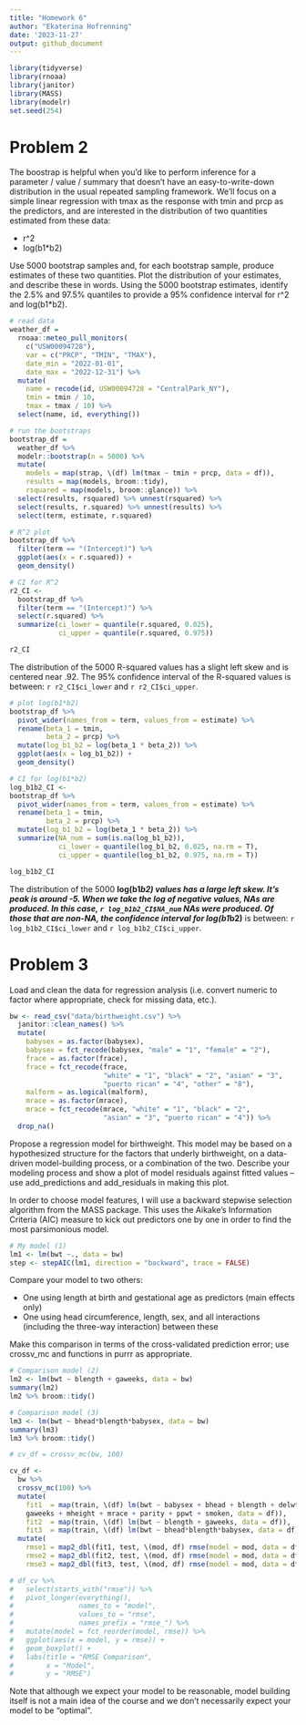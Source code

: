 ```yaml
---
title: "Homework 6"
author: "Ekaterina Hofrenning"
date: '2023-11-27'
output: github_document
---
```


```r
library(tidyverse)
library(rnoaa)
library(janitor)
library(MASS)
library(modelr)
set.seed(254)
```


# Problem 2

The boostrap is helpful when you’d like to perform inference for a parameter / value / summary that doesn’t have an easy-to-write-down distribution in the usual repeated sampling framework. We’ll focus on a simple linear regression with tmax as the response with tmin and prcp as the predictors, and are interested in the distribution of two quantities estimated from these data:

- r^2
- log(b1*b2)

Use 5000 bootstrap samples and, for each bootstrap sample, produce estimates of these two quantities. Plot the distribution of your estimates, and describe these in words. Using the 5000 bootstrap estimates, identify the 2.5% and 97.5% quantiles to provide a 95% confidence interval for r^2 and log(b1*b2).


```r
# read data
weather_df = 
  rnoaa::meteo_pull_monitors(
    c("USW00094728"),
    var = c("PRCP", "TMIN", "TMAX"), 
    date_min = "2022-01-01",
    date_max = "2022-12-31") %>%
  mutate(
    name = recode(id, USW00094728 = "CentralPark_NY"),
    tmin = tmin / 10,
    tmax = tmax / 10) %>%
  select(name, id, everything())
```

```r
# run the bootstraps
bootstrap_df =
  weather_df %>%
  modelr::bootstrap(n = 5000) %>%
  mutate(
    models = map(strap, \(df) lm(tmax ~ tmin + prcp, data = df)),
    results = map(models, broom::tidy),
    rsquared = map(models, broom::glance)) %>%
  select(results, rsquared) %>% unnest(rsquared) %>%
  select(results, r.squared) %>% unnest(results) %>%
  select(term, estimate, r.squared) 
```

```r
# R^2 plot
bootstrap_df %>%
  filter(term == "(Intercept)") %>%
  ggplot(aes(x = r.squared)) +
  geom_density()

# CI for R^2
r2_CI <-
  bootstrap_df %>%
  filter(term == "(Intercept)") %>%
  select(r.squared) %>%
  summarize(ci_lower = quantile(r.squared, 0.025), 
            ci_upper = quantile(r.squared, 0.975))

r2_CI
```

The distribution of the 5000 R-squared values has a slight left skew and is centered near .92. The 95% confidence interval of the R-squared values is between: `r r2_CI$ci_lower` and `r r2_CI$ci_upper`.

```r
# plot log(b1*b2)
bootstrap_df %>%
  pivot_wider(names_from = term, values_from = estimate) %>% 
  rename(beta_1 = tmin, 
         beta_2 = prcp) %>% 
  mutate(log_b1_b2 = log(beta_1 * beta_2)) %>% 
  ggplot(aes(x = log_b1_b2)) + 
  geom_density()

# CI for log(b1*b2)
log_b1b2_CI <-
bootstrap_df %>%
  pivot_wider(names_from = term, values_from = estimate) %>% 
  rename(beta_1 = tmin, 
         beta_2 = prcp) %>% 
  mutate(log_b1_b2 = log(beta_1 * beta_2)) %>%
  summarize(NA_num = sum(is.na(log_b1_b2)),
            ci_lower = quantile(log_b1_b2, 0.025, na.rm = T), 
            ci_upper = quantile(log_b1_b2, 0.975, na.rm = T))

log_b1b2_CI
```

The distribution of the 5000 **log(b1*b2)** values has a large left skew. It's peak is around -5. When we take the log of negative values, NAs are produced. In this case, `r log_b1b2_CI$NA_num` NAs were produced. Of those that are non-NA, the confidence interval for **log(b1*b2)** is between: `r log_b1b2_CI$ci_lower` and `r log_b1b2_CI$ci_upper`.


# Problem 3

Load and clean the data for regression analysis (i.e. convert numeric to factor where appropriate, check for missing data, etc.).

```r
bw <- read_csv("data/birthweight.csv") %>%
  janitor::clean_names() %>%
  mutate(
    babysex = as.factor(babysex),
    babysex = fct_recode(babysex, "male" = "1", "female" = "2"),
    frace = as.factor(frace),
    frace = fct_recode(frace, 
                       "white" = "1", "black" = "2", "asian" = "3", 
                       "puerto rican" = "4", "other" = "8"),
    malform = as.logical(malform),
    mrace = as.factor(mrace),
    mrace = fct_recode(mrace, "white" = "1", "black" = "2", 
                       "asian" = "3", "puerto rican" = "4")) %>%
  drop_na()
```


Propose a regression model for birthweight. This model may be based on a hypothesized structure for the factors that underly birthweight, on a data-driven model-building process, or a combination of the two. Describe your modeling process and show a plot of model residuals against fitted values – use add_predictions and add_residuals in making this plot.

In order to choose model features, I will use a backward stepwise selection algorithm from the MASS package. This uses the Aikake's Information Criteria (AIC) measure to kick out predictors one by one in order to find the most parsimonious model.

```r
# My model (1)
lm1 <- lm(bwt ~., data = bw)
step <- stepAIC(lm1, direction = "backward", trace = FALSE)
```

Compare your model to two others:

- One using length at birth and gestational age as predictors (main effects only)
- One using head circumference, length, sex, and all interactions (including the three-way interaction) between these

Make this comparison in terms of the cross-validated prediction error; use crossv_mc and functions in purrr as appropriate.

```r
# Comparison model (2)
lm2 <- lm(bwt ~ blength + gaweeks, data = bw)
summary(lm2)
lm2 %>% broom::tidy()

# Comparison model (3)
lm3 <- lm(bwt ~ bhead*blength*babysex, data = bw)
summary(lm3)
lm3 %>% broom::tidy()
```


```r
# cv_df = crossv_mc(bw, 100) 

cv_df <-
  bw %>%
  crossv_mc(100) %>%
  mutate(
    fit1  = map(train, \(df) lm(bwt ~ babysex + bhead + blength + delwt + fincome +
    gaweeks + mheight + mrace + parity + ppwt + smoken, data = df)),
    fit2  = map(train, \(df) lm(bwt ~ blength + gaweeks, data = df)),
    fit3  = map(train, \(df) lm(bwt ~ bhead*blength*babysex, data = df))) %>%
  mutate(
    rmse1 = map2_dbl(fit1, test, \(mod, df) rmse(model = mod, data = df)),
    rmse2 = map2_dbl(fit2, test, \(mod, df) rmse(model = mod, data = df)),
    rmse3 = map2_dbl(fit3, test, \(mod, df) rmse(model = mod, data = df)))
```

```r
# df_cv %>%
#   select(starts_with("rmse")) %>%
#   pivot_longer(everything(),
#                names_to = "model",
#                values_to = "rmse",
#                names_prefix = "rmse_") %>%
#   mutate(model = fct_reorder(model, rmse)) %>%
#   ggplot(aes(x = model, y = rmse)) +
#   geom_boxplot() +
#   labs(title = "RMSE Comparison",
#        x = "Model",
#        y = "RMSE")
```

Note that although we expect your model to be reasonable, model building itself is not a main idea of the course and we don’t necessarily expect your model to be “optimal”.



